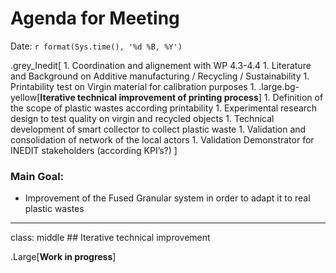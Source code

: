 
# Agenda for Meeting 

Date: `r format(Sys.time(), '%d %B, %Y')`

.grey_Inedit[
1. Coordination and alignement with WP 4.3-4.4
1. Literature and Background on Additive manufacturing / Recycling / Sustainability
1. Printability test on Virgin material for calibration purposes
1. .large.bg-yellow[**Iterative technical improvement of printing process**]
1. Definition of the scope of plastic wastes according printability 
1. Experimental research design to test quality on virgin and recycled objects
1. Technical development of smart collector to collect plastic waste
1. Validation and consolidation of network of the local actors
1. Validation Demonstrator for INEDIT stakeholders (according KPI's?)
      ]   


### Main Goal:

- Improvement of the Fused Granular system in order to adapt it to real plastic wastes

---

class: middle
## Iterative technical improvement 

.Large[**Work in progress**]




